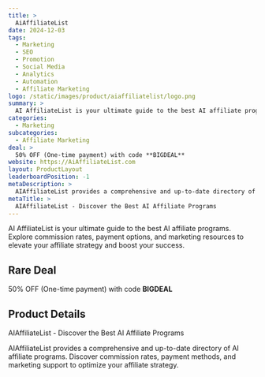```yaml
---
title: >
  AiAffiliateList
date: 2024-12-03
tags:
  - Marketing
  - SEO
  - Promotion
  - Social Media
  - Analytics
  - Automation
  - Affiliate Marketing
logo: /static/images/product/aiaffiliatelist/logo.png
summary: >
  AI AffiliateList is your ultimate guide to the best AI affiliate programs. Explore commission rates, payment options, and marketing resources to elevate your affiliate strategy and boost your success.
categories:
  - Marketing
subcategories:
  - Affiliate Marketing
deal: >
  50% OFF (One-time payment) with code **BIGDEAL**
website: https://AiAffiliateList.com
layout: ProductLayout
leaderboardPosition: -1
metaDescription: >
  AIAffiliateList provides a comprehensive and up-to-date directory of AI affiliate programs. Discover commission rates, payment methods, and marketing support to optimize your affiliate strategy.
metaTitle: >
  AIAffiliateList - Discover the Best AI Affiliate Programs
---
```

AI AffiliateList is your ultimate guide to the best AI affiliate programs. Explore commission rates, payment options, and marketing resources to elevate your affiliate strategy and boost your success.

## Rare Deal

50% OFF (One-time payment) with code **BIGDEAL**

## Product Details

AIAffiliateList - Discover the Best AI Affiliate Programs

AIAffiliateList provides a comprehensive and up-to-date directory of AI affiliate programs. Discover commission rates, payment methods, and marketing support to optimize your affiliate strategy.
